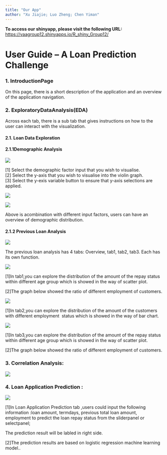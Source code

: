```yaml
---
title: "Our App"
author: "Xu Jiajie; Luo Zheng; Chen Yiman"
---
```


**To access our shinyapp, please visit the following URL:** <https://vaagroup12.shinyapps.io/R_shiny_Group12/>

# **User Guide -- A Loan Prediction Challenge** 

### **1. IntroductionPage** 

On this page, there is a short description of the application and an overview of the application navigation.

### **2. ExploratoryDataAnalysis(EDA)** 

Across each tab, there is a sub tab that gives instructions on how to the user can interact with the visualization.

#### 2.1. Loan Data Exploration

#### 2.1.1Demographic Analysis

![](images/Picture2.png)

\[1\] Select the demographic factor input that you wish to visualise.\
\[2\] Select the y-axis that you wish to visualise into the violin graph.\
\[3\] Select the y-exis variable button to ensure that y-axis selections are applied.

![](images/Picture3.png)


![](images/Picture5.png)

Above is acombination with different input factors, users can have an overview of demographic distribution.

#### 2.1.2 Previous Loan Analysis 

![](images/Picture6.png)

The previous loan analysis has 4 tabs: Overview, tab1, tab2, tab3. Each has its own function.

![](images/Picture7.png)

\[1\]In tab1,you can explore the distribution of the amount of the repay status within different age group which is showed in the way of scatter plot.

\[2\]The graph below showed the ratio of different employment of customers.

![](images/Picture8.png)

\[1\]In tab2,you can explore the distribution of the amount of the customers with different employment  status which is showed in the way of bar chart.

![](images/%E5%BE%AE%E4%BF%A1%E5%9B%BE%E7%89%87_20230403001227.png)

\[1\]In tab3,you can explore the distribution of the amount of the repay status within different age group which is showed in the way of scatter plot.

\[2\]The graph below showed the ratio of different employment of customers.

### 3. Correlation Analysis:

![](images/f78ff8ad9ef8966c73228d33897a1e7.png)

### 4. Loan Application Prediction : 

![](images/%E5%BE%AE%E4%BF%A1%E5%9B%BE%E7%89%87_20230403001642.png)

\[1\]In Loan Application Prediction tab ,users could input the following information :loan amount, termdays, previous total loan amount, employment to predict the loan repay status from the sliderpanel or selectpanel;

The prediction result will be labled in right side.

\[2\]The prediction results are based on logistic regression machine learning model..
